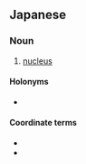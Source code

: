 ==Japanese==
{{ja-kanjitab|しゅ|ぼ|いん|yomi=on}}

===Noun===
{{ja-noun|しゅぼいん}}

# {{lb|ja|phonetics|sort=しゅぼいん}} [[nucleus]]

====Holonyms====
* {{l|ja|韻母}}

====Coordinate terms====
* {{l|ja|介音}}
* {{l|ja|韻尾}}